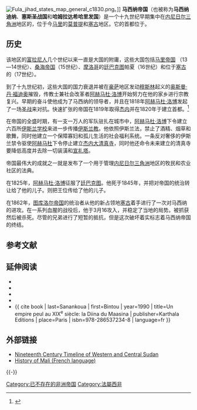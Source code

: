 {{Refimprove|time=2014-9}}
[[File:Fula_jihad_states_map_general_c1830.png|thumb]]。]]
'''马西纳帝国'''（也被称为'''马西纳迪纳'''、'''塞斯圣战国'''和'''哈姆拉达希哈里发国'''）是一个十九世纪早期集中在[[内尼日尔三角洲|内尼日尔三角洲]]地区的{{Internal link helper/en|富尔贝圣战国|Fula jihads}}，位于今[[马里共和国|马里]]的[[莫普提区|莫普提]]和[[塞古区|塞古]]地区。它的首都位于{{Le|哈姆拉达希|Hamdullahi}}。

==历史==

该地区的[[富拉尼人|富拉尼人]]几个世纪以来一直是大国的附庸，这些大国包括[[马里帝国|马里帝国]] （13—14世纪）、[[桑海帝国|桑海帝国]]（15世纪）、[[摩洛哥|摩洛哥]]的[[廷巴克图|廷巴克图]]帕夏（16世纪）和位于[[塞古|塞古]]的{{Le|班巴拉帝国|Bambara Empire}}（17世纪）。

到了十九世纪初，这些大国的国力衰退并被在[[豪薩人|豪萨]]地区发动[[穆斯林|穆斯林]]起义的[[奥斯曼·丹·福迪奥|奥斯曼·丹·福迪奥]]摧毁，传教士兼社会改革者[[阿赫马杜·洛博|阿赫马杜·洛博]]开始努力在他的家乡进行宗教复兴。早期的奋斗使他成为了马西纳的领导者，并且在1818年[[阿赫马杜·洛博|阿赫马杜·洛博]]发起了一场[[吉哈德|圣战]]来对抗{{Le|班巴拉帝国|Bambara Empire}}。快速扩张的帝国在1819年取得[[杰内|杰内]]并在1820年于{{Le|哈姆拉达希|Hamdullahi}}建立首都。<ref name=Fage>{{cite book|last1=Fage|first1=J.D.|title=A History of West Africa: An Introductory Survey|year=1969|publisher=Cambridge University Press|location=Cambridge|pages=154–155}}</ref>

在帝国的全盛时期，有一支一万人的军队驻扎在城市中，[[阿赫马杜·洛博|阿赫马杜·洛博]]下令建立六百所[[伊斯蘭學校|伊斯兰学校]]来进一步传播[[伊斯兰教|伊斯兰教]]。他依照伊斯兰法，禁止了酒精、烟草和歌舞，同时他建立一个保障寡妇和孤儿生活的社会福利系统。一条反对奢侈的伊斯兰禁令驱使[[阿赫马杜·洛博|阿赫马杜]]下令停止建立[[杰内大清真寺|杰内大清真寺]]，同时他还命令未来建立的清真寺要降低高度并去除一切装潢和[[宣禮塔|宣礼塔]]。

帝国最伟大的成就之一就是发布了一个用于管理[[内尼日尔三角洲|内尼日尔三角洲]]地区的牧民和农业社区的法典。

在1825年，[[阿赫马杜·洛博|阿赫马杜·洛博]]征服了[[廷巴克图|廷巴克图]]。他死于1845年，并把对帝国的统治转让给了他的儿子{{Le|阿赫马杜二世|Amadu II of Masina}}。{{Le|阿赫马杜二世|Amadu II of Masina}}则把王位传给了他的儿子{{Le|阿赫马杜三世|Amadu III of Masina}}。

在1862年，[[图库洛尔帝国|图库洛尔帝国]]的统治者{{Le|哈迪·乌玛·塔尔|El Hadj Umar Tall}}从他的新占领地[[塞古|塞古]]着手进行了一次对马西纳的进攻。在一系列血腥的战役后，他于3月16攻入{{Le|哈姆拉达希|Hamdullahi}}，并稳定了当地的局势。{{Le|阿赫马杜三世|Amadu III of Masina}}被抓获然后被杀死。尽管{{Le|阿赫马杜三世|Amadu III of Masina}}的兄弟{{Le|巴·洛博|Ba Lobbo}}进行了短暂的抵抗，但是这次破坏着实标志着马西纳帝国的终结。

==参考文献==
{{Reflist}}

==延伸阅读==
*{{cite book | last1=Bâ | first1=Amadou Hampâté | last2=Daget | first2=Jacques | year=1962 | title=L’empire peul du Macina, 1818-1853 | publisher=Nouvelles Editions Africaines | place= | publisher=Mouton | language=fr }}
*{{cite journal | last=Brown | first= William A. | year=1968 | title= Toward a chronology for the Caliphate of Hamdullahi (Māsina) | journal= Cahiers d'études africaines | volume=8 | issue=31 | pages=428–434 | url= http://www.persee.fr/web/revues/home/prescript/article/cea_0008-0055_1968_num_8_31_3136 | doi= 10.3406/cea.1968.3136 }}
*{{cite book | last=Klein | first=Martin | year=1998 | title=Slavery and Colonial Rule in French West Africa | publisher=Cambridge University Press | isbn=0-521-59678-5 }}
*{{cite book | last=Roberts | first=Richard L. | year=1987 | title=Warriors, Merchants. and Slaves: The State and the Economy in the Middle Niger Valley, 1700-1914 | publisher=Stanford University Press | place=Stanford, CA  | isbn=0-8047-1378-2 }}
*{{ cite book | last=Sanankoua | first=Bintou  | year=1990 | title=Un empire peul au XIX<sup>e</sup> siècle: la Diina du Maasina | publisher=Karthala Editions | place=Paris | isbn=978-286537234-8 | language=fr }}

== 外部链接 ==
* [http://www.metmuseum.org/toah/ht/10/sfw/ht10sfw.htm Nineteenth Century Timeline of Western and Central Sudan] {{Wayback|url=http://www.metmuseum.org/toah/ht/10/sfw/ht10sfw.htm |date=20050402144800 }}
* [https://web.archive.org/web/20050326125621/http://www.histoire-afrique.org/article76.html?artsuite=7 History of Mali (French language)]

{{-}}
{{Mali topics}}

[[Category:已不存在的非洲帝国|Category:已不存在的非洲帝国]]
[[Category:法屬西非|Category:法屬西非]]
